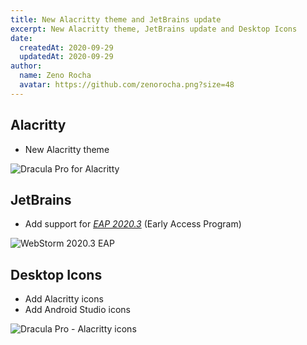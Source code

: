 ```yaml
---
title: New Alacritty theme and JetBrains update
excerpt: New Alacritty theme, JetBrains update and Desktop Icons
date:
  createdAt: 2020-09-29
  updatedAt: 2020-09-29
author:
  name: Zeno Rocha
  avatar: https://github.com/zenorocha.png?size=48
---
```


## Alacritty

- New Alacritty theme

![Dracula Pro for Alacritty](/images/logs/new-alacritty-theme-and-jetbrains-update-a.png)

## JetBrains

- Add support for [_EAP 2020.3_](https://blog.jetbrains.com/idea/2020/09/intellij-idea-2020-3-eap/) (Early Access Program)

![WebStorm 2020.3 EAP](/images/logs/new-alacritty-theme-and-jetbrains-update-b.png)

## Desktop Icons

- Add Alacritty icons
- Add Android Studio icons

![Dracula Pro - Alacritty icons](/images/logs/new-alacritty-theme-and-jetbrains-update-c.png)
